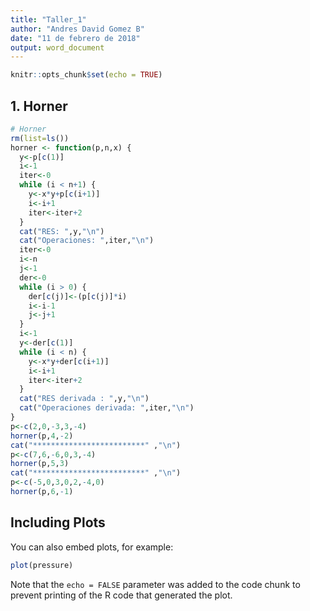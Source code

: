 ```yaml
---
title: "Taller_1"
author: "Andres David Gomez B"
date: "11 de febrero de 2018"
output: word_document
---
```


```r
knitr::opts_chunk$set(echo = TRUE)
```

## 1. Horner






```r
# Horner
rm(list=ls())
horner <- function(p,n,x) {
  y<-p[c(1)]
  i<-1
  iter<-0
  while (i < n+1) {
    y<-x*y+p[c(i+1)]
    i<-i+1
    iter<-iter+2
  }
  cat("RES: ",y,"\n")
  cat("Operaciones: ",iter,"\n")
  iter<-0
  i<-n
  j<-1
  der<-0
  while (i > 0) {
    der[c(j)]<-(p[c(j)]*i)
    i<-i-1
    j<-j+1
  }
  i<-1
  y<-der[c(1)]
  while (i < n) {
    y<-x*y+der[c(i+1)]
    i<-i+1
    iter<-iter+2
  }
  cat("RES derivada : ",y,"\n")
  cat("Operaciones derivada: ",iter,"\n")
}
p<-c(2,0,-3,3,-4)
horner(p,4,-2)
cat("*************************" ,"\n")
p<-c(7,6,-6,0,3,-4)
horner(p,5,3)
cat("*************************" ,"\n")
p<-c(-5,0,3,0,2,-4,0)
horner(p,6,-1)


```

## Including Plots

You can also embed plots, for example:

```r
plot(pressure)
```

Note that the `echo = FALSE` parameter was added to the code chunk to prevent printing of the R code that generated the plot.

